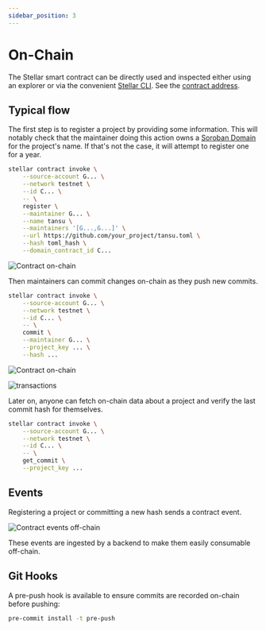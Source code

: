 ```yaml
---
sidebar_position: 3
---
```


# On-Chain

The Stellar smart contract can be directly used and inspected either using an explorer or via the convenient [Stellar CLI](https://github.com/stellar/stellar-cli). See the [contract address](./dapps_and_contracts.mdx).

## Typical flow

The first step is to register a project by providing some information. This will notably check that the maintainer doing this action owns a [Soroban Domain](https://sorobandomains.org/) for the project's name. If that's not the case, it will attempt to register one for a year.

```bash
stellar contract invoke \
	--source-account G... \
	--network testnet \
	--id C... \
	-- \
	register \
	--maintainer G... \
	--name tansu \
	--maintainers '[G...,G...]' \
	--url https://github.com/your_project/tansu.toml \
	--hash toml_hash \
	--domain_contract_id C...
```

![Contract on-chain](/assets/docs/contract.png)

Then maintainers can commit changes on-chain as they push new commits.

```bash
stellar contract invoke \
    --source-account G... \
    --network testnet \
    --id C... \
    -- \
    commit \
    --maintainer G... \
    --project_key ... \
    --hash ...
```

![Contract on-chain](/assets/docs/storage.png)

![transactions](/assets/docs/transactions.png)

Later on, anyone can fetch on-chain data about a project and verify the last commit hash for themselves.

```bash
stellar contract invoke \
    --source-account G... \
    --network testnet \
    --id C... \
    -- \
    get_commit \
    --project_key ...
```

## Events

Registering a project or committing a new hash sends a contract event.

![Contract events off-chain](/assets/docs/events.png)

These events are ingested by a backend to make them easily consumable off-chain.

## Git Hooks

A pre-push hook is available to ensure commits are recorded on-chain before pushing:

```bash
pre-commit install -t pre-push
```
